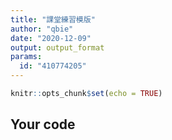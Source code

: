 ---
title: "課堂練習模版"
author: "qbie"
date: "2020-12-09"
output: output_format
params:
  id: "410774205"
---

```{r setup, include=FALSE}
knitr::opts_chunk$set(echo = TRUE)
```

## Your code

```{r}

```

